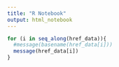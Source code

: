 ```yaml
---
title: "R Notebook"
output: html_notebook
---
```


```r
for (i in seq_along(href_data)){
  #message(basename(href_data[i]))
  message(href_data[i])
}

```

